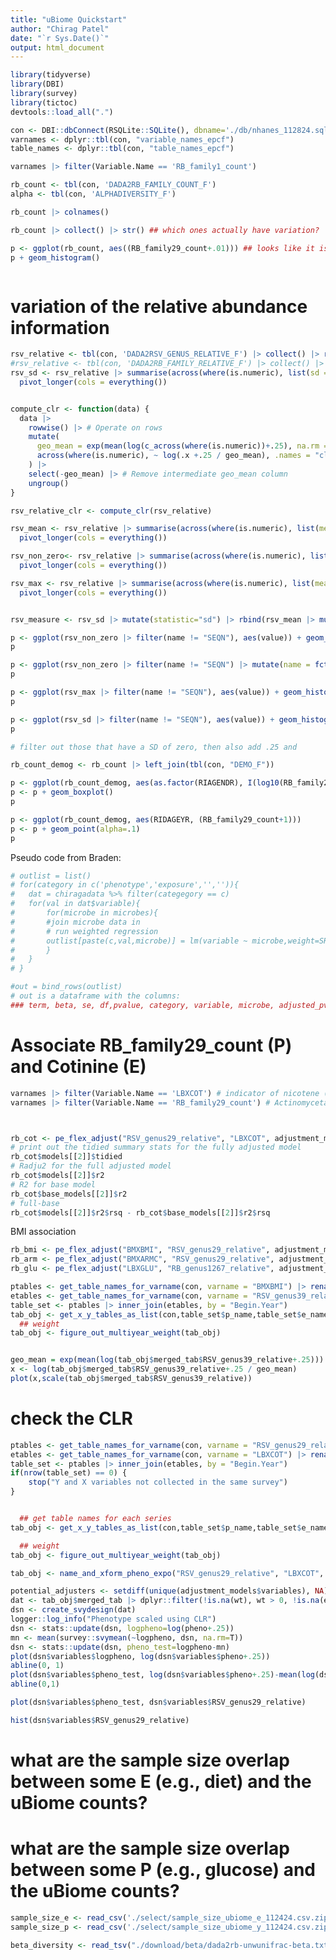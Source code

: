 ```yaml
---
title: "uBiome Quickstart"
author: "Chirag Patel"
date: "`r Sys.Date()`"
output: html_document
---
```




```r
library(tidyverse)
library(DBI)
library(survey)
library(tictoc)
devtools::load_all(".")
```

```r
con <- DBI::dbConnect(RSQLite::SQLite(), dbname='./db/nhanes_112824.sqlite') ## path to the sqlite 
varnames <- dplyr::tbl(con, "variable_names_epcf") 
table_names <- dplyr::tbl(con, "table_names_epcf")
```



```r
varnames |> filter(Variable.Name == 'RB_family1_count')

rb_count <- tbl(con, 'DADA2RB_FAMILY_COUNT_F')
alpha <- tbl(con, 'ALPHADIVERSITY_F')

rb_count |> colnames()

rb_count |> collect() |> str() ## which ones actually have variation?

p <- ggplot(rb_count, aes((RB_family29_count+.01))) ## looks like it is right skewed
p + geom_histogram()



```


# variation of the relative abundance information
```r
rsv_relative <- tbl(con, 'DADA2RSV_GENUS_RELATIVE_F') |> collect() |> rbind(tbl(con, 'DADA2RSV_GENUS_RELATIVE_G') |> collect())
#rsv_relative <- tbl(con, 'DADA2RB_FAMILY_RELATIVE_F') |> collect() |> rbind(tbl(con, 'DADA2RB_FAMILY_RELATIVE_G') |> collect())
rsv_sd <- rsv_relative |> summarise(across(where(is.numeric), list(sd = sd), .names = "{.col}")) |> 
  pivot_longer(cols = everything())


compute_clr <- function(data) {
  data |>
    rowwise() |> # Operate on rows
    mutate(
      geo_mean = exp(mean(log(c_across(where(is.numeric))+.25), na.rm = TRUE)), # Row-wise geometric mean
      across(where(is.numeric), ~ log(.x +.25 / geo_mean), .names = "clr_{.col}") # CLR transformation
    ) |>
    select(-geo_mean) |> # Remove intermediate geo_mean column
    ungroup()
}

rsv_relative_clr <- compute_clr(rsv_relative)

rsv_mean <- rsv_relative |> summarise(across(where(is.numeric), list(mean = mean), .names = "{.col}")) |> 
  pivot_longer(cols = everything())

rsv_non_zero<- rsv_relative |> summarise(across(where(is.numeric), list(non_z = ~sum(.x>0)), .names = "{.col}")) |> 
  pivot_longer(cols = everything())

rsv_max <- rsv_relative |> summarise(across(where(is.numeric), list(mean = mean), .names = "{.col}")) |> 
  pivot_longer(cols = everything())


rsv_measure <- rsv_sd |> mutate(statistic="sd") |> rbind(rsv_mean |> mutate(statistic="mean")) 

p <- ggplot(rsv_non_zero |> filter(name != "SEQN"), aes(value)) + geom_histogram()
p

p <- ggplot(rsv_non_zero |> filter(name != "SEQN") |> mutate(name = fct_reorder(name, desc(value))), aes(name,value)) + geom_bar(stat = "identity")
p

p <- ggplot(rsv_max |> filter(name != "SEQN"), aes(value)) + geom_histogram()
p

p <- ggplot(rsv_sd |> filter(name != "SEQN"), aes(value)) + geom_histogram()
p

# filter out those that have a SD of zero, then also add .25 and 

```


```r

rb_count_demog <- rb_count |> left_join(tbl(con, "DEMO_F")) 

p <- ggplot(rb_count_demog, aes(as.factor(RIAGENDR), I(log10(RB_family29_count+1)))) # maybe?
p <- p + geom_boxplot()
p

p <- ggplot(rb_count_demog, aes(RIDAGEYR, (RB_family29_count+1)))
p <- p + geom_point(alpha=.1)
p


```

Pseudo code from Braden:
```r
# outlist = list()
# for(category in c('phenotype','exposure','','')){
# 	dat = chiragadata %>% filter(categegory == c)
# 	for(val in dat$variable){
# 		for(microbe in microbes){
# 		#join microbe data in 
# 		# run weighted regression
# 		outlist[paste(c,val,microbe)] = lm(variable ~ microbe,weight=SRVYWEGHT) %>% broom::tidy() %>% mutate(category = c, variable = v, microbe = m)
# 		}
# 	}
# }

#out = bind_rows(outlist)
# out is a dataframe with the columns:
### term, beta, se, df,pvalue, category, variable, microbe, adjusted_pvalue

```




# Associate RB_family29_count (P) and Cotinine (E)
```r

varnames |> filter(Variable.Name == 'LBXCOT') # indicator of nicotene (smoke exposure)
varnames |> filter(Variable.Name == 'RB_family29_count') # Actinomycetaceae



rb_cot <- pe_flex_adjust("RSV_genus29_relative", "LBXCOT", adjustment_models, con, scale_p=T, logxform_p = F, scale_clr = T)
# print out the tidied summary stats for the fully adjusted model
rb_cot$models[[2]]$tidied
# Radju2 for the full adjusted model
rb_cot$models[[2]]$r2
# R2 for base model
rb_cot$base_models[[2]]$r2
# full-base
rb_cot$models[[2]]$r2$rsq - rb_cot$base_models[[2]]$r2$rsq
```


BMI association 
```r
rb_bmi <- pe_flex_adjust("BMXBMI", "RSV_genus29_relative", adjustment_models, con, scale_p=T, logxform_p = F, scale_clr = F)
rb_arm <- pe_flex_adjust("BMXARMC", "RSV_genus29_relative", adjustment_models, con, scale_p=T, logxform_p = F, scale_clr = F)
rb_glu <- pe_flex_adjust("LBXGLU", "RB_genus1267_relative", adjustment_models, con, scale_p=T, scale_e = T, logxform_e = F, logxform_p = F, scale_clr = F)
```




```r
ptables <- get_table_names_for_varname(con, varname = "BMXBMI") |> rename(p_name = Data.File.Name)
etables <- get_table_names_for_varname(con, varname = "RSV_genus39_relative") |> rename(e_name = Data.File.Name)
table_set <- ptables |> inner_join(etables, by = "Begin.Year")
tab_obj <- get_x_y_tables_as_list(con,table_set$p_name,table_set$e_name)
  ## weight
tab_obj <- figure_out_multiyear_weight(tab_obj)


geo_mean = exp(mean(log(tab_obj$merged_tab$RSV_genus39_relative+.25)))
x <- log(tab_obj$merged_tab$RSV_genus39_relative+.25 / geo_mean)
plot(x,scale(tab_obj$merged_tab$RSV_genus39_relative))


```

# check the CLR 
```r

ptables <- get_table_names_for_varname(con, varname = "RSV_genus29_relative") |> rename(p_name = Data.File.Name)
etables <- get_table_names_for_varname(con, varname = "LBXCOT") |> rename(e_name = Data.File.Name)
table_set <- ptables |> inner_join(etables, by = "Begin.Year")
if(nrow(table_set) == 0) {
    stop("Y and X variables not collected in the same survey")
}


  ## get table names for each series
tab_obj <- get_x_y_tables_as_list(con,table_set$p_name,table_set$e_name)

  ## weight
tab_obj <- figure_out_multiyear_weight(tab_obj)

tab_obj <- name_and_xform_pheno_expo("RSV_genus29_relative", "LBXCOT", tab_obj, logxform_p=F, logxform_e=T)

potential_adjusters <- setdiff(unique(adjustment_models$variables), NA)
dat <- tab_obj$merged_tab |> dplyr::filter(!is.na(wt), wt > 0, !is.na(expo), !is.na(pheno), dplyr::if_all(tidyselect::all_of(potential_adjusters), ~!is.na(.)))
dsn <- create_svydesign(dat)
logger::log_info("Phenotype scaled using CLR")
dsn <- stats::update(dsn, logpheno=log(pheno+.25))
mn <- mean(survey::svymean(~logpheno, dsn, na.rm=T))
dsn <- stats::update(dsn, pheno_test=logpheno-mn)
plot(dsn$variables$logpheno, log(dsn$variables$pheno+.25))
abline(0, 1)
plot(dsn$variables$pheno_test, log(dsn$variables$pheno+.25)-mean(log(dsn$variables$pheno+.25)))
abline(0,1)

plot(dsn$variables$pheno_test, dsn$variables$RSV_genus29_relative)

hist(dsn$variables$RSV_genus29_relative)


```


# what are the sample size overlap between some E (e.g., diet) and the uBiome counts?
# what are the sample size overlap between some P (e.g., glucose) and the uBiome counts?
```r
sample_size_e <- read_csv('./select/sample_size_ubiome_e_112424.csv.zip') # evarname is the exposure, e_table_name is where it is in .sqlite
sample_size_p <- read_csv('./select/sample_size_ubiome_y_112424.csv.zip') # xvarname is the pheno, x_table_name is where it is in .sqlite
```


```r
beta_diversity <- read_tsv("./download/beta/dada2rb-unwunifrac-beta.txt")
```


